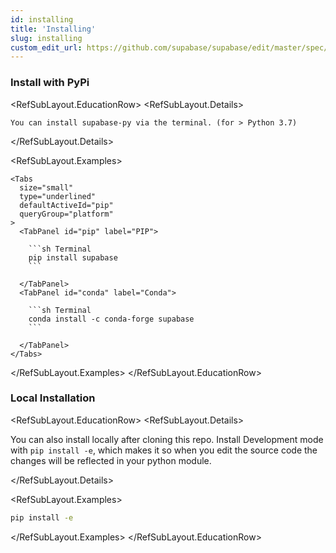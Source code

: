 ```yaml
---
id: installing
title: 'Installing'
slug: installing
custom_edit_url: https://github.com/supabase/supabase/edit/master/spec/supabase_py_v2.yml
---
```


### Install with PyPi

<RefSubLayout.EducationRow>
  <RefSubLayout.Details>

    You can install supabase-py via the terminal. (for > Python 3.7)

  </RefSubLayout.Details>

  <RefSubLayout.Examples>

    <Tabs
      size="small"
      type="underlined"
      defaultActiveId="pip"
      queryGroup="platform"
    >
      <TabPanel id="pip" label="PIP">

        ```sh Terminal
        pip install supabase
        ```

      </TabPanel>
      <TabPanel id="conda" label="Conda">

        ```sh Terminal
        conda install -c conda-forge supabase
        ```

      </TabPanel>
    </Tabs>

  </RefSubLayout.Examples>
</RefSubLayout.EducationRow>

### Local Installation

<RefSubLayout.EducationRow>
  <RefSubLayout.Details>

You can also install locally after cloning this repo. Install Development mode with `pip install -e`, which makes it so when you edit the source code the changes will be reflected in your python module.

  </RefSubLayout.Details>

  <RefSubLayout.Examples>

```sh Terminal
pip install -e
```

  </RefSubLayout.Examples>
</RefSubLayout.EducationRow>
